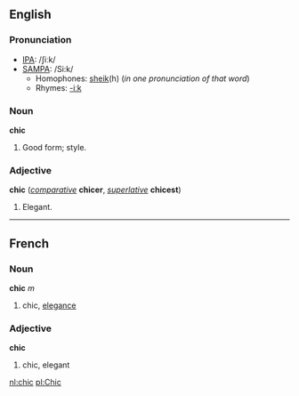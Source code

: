 ==English==
===Pronunciation===
*[[IPA]]: /ʃiːk/
*[[SAMPA]]: /Si:k/
**Homophones: [[sheik]](h) (''in one pronunciation of that word'')
**Rhymes: [[Rhymes:English:-iːk|-iːk]]

===Noun===
'''chic'''

#Good form; style.

===Adjective===
'''chic''' (''[[comparative]]'' '''chicer''', ''[[superlative]]'' '''chicest''')

#Elegant.

----
==French==
===Noun===
'''chic''' ''m''

#chic, [[elegance]]

===Adjective===
'''chic'''

#chic, elegant

[[nl:chic]]
[[pl:Chic]]
